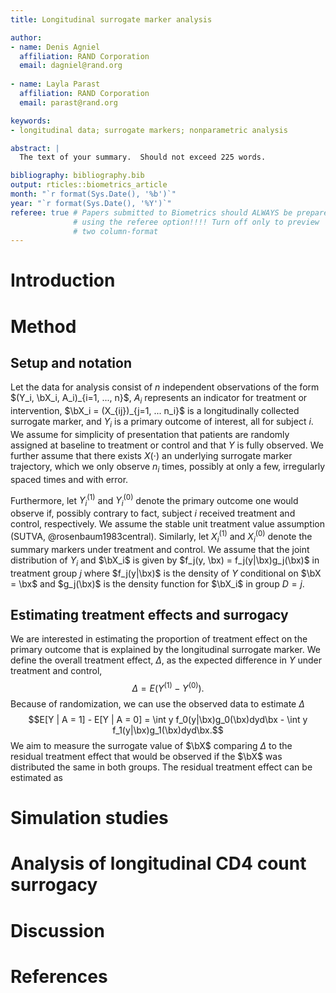 ```yaml
---
title: Longitudinal surrogate marker analysis

author: 
- name: Denis Agniel
  affiliation: RAND Corporation
  email: dagniel@rand.org
  
- name: Layla Parast
  affiliation: RAND Corporation
  email: parast@rand.org

keywords:
- longitudinal data; surrogate markers; nonparametric analysis

abstract: |
  The text of your summary.  Should not exceed 225 words.

bibliography: bibliography.bib
output: rticles::biometrics_article
month: "`r format(Sys.Date(), '%b')`"
year: "`r format(Sys.Date(), '%Y')`"
referee: true # Papers submitted to Biometrics should ALWAYS be prepared
              # using the referee option!!!! Turn off only to preview
              # two column-format
---
```


\input{Macro}
\input{GrandMacros}
\def\sone{^{(1)}}
\def\szero{^{(0)}}

# Introduction {#intro}



# Method {#sec:1}

## Setup and notation
Let the data for analysis consist of $n$ independent observations of the form $(Y_i, \bX_i, A_i)_{i=1, ..., n}$, $A_i$ represents an indicator for treatment or intervention, $\bX_i = (X_{ij})_{j=1, ... n_i}$ is a longitudinally collected surrogate marker, and $Y_i$ is a primary outcome of interest, all for subject $i$. We assume for simplicity of presentation that patients are randomly assigned at baseline to treatment or control and that $Y$ is fully observed. We further assume that there exists $X(\cdot)$ an underlying surrogate marker trajectory, which we only observe $n_i$ times, possibly at only a few, irregularly spaced times and with error. 

Furthermore, let $Y_i\sone$ and $Y_i\szero$ denote the primary outcome one would observe if, possibly contrary to fact, subject $i$ received treatment and control, respectively. We assume the stable unit treatment value assumption (SUTVA, @rosenbaum1983central). Similarly, let $X_i\sone$ and $X_i\szero$ denote the summary markers under treatment and control. We assume that the joint distribution of $Y_i$ and $\bX_i$ is given by $f_j(y, \bx) = f_j(y|\bx)g_j(\bx)$ in treatment group $j$ where $f_j(y|\bx)$ is the density of $Y$ conditional on $\bX = \bx$ and $g_j(\bx)$ is the density function for $\bX_i$ in group $D = j$. 

## Estimating treatment effects and surrogacy
We are interested in estimating the proportion of treatment effect on the primary outcome that is explained by the longitudinal surrogate marker. We define the overall treatment effect, $\Delta$, as the expected difference in $Y$ under treatment and control, $$\Delta=E(Y\sone-Y\szero).$$ Because of randomization, we can use the observed data to estimate 
$\Delta$ $$E[Y | A = 1] - E[Y | A = 0] = \int y f_0(y|\bx)g_0(\bx)dyd\bx - \int y f_1(y|\bx)g_1(\bx)dyd\bx.$$
We aim to measure the surrogate value of $\bX$ comparing $\Delta$ to the residual treatment effect that would be observed if the $\bX$ was distributed the same in both groups. The residual treatment effect can be estimated as

\begin{align*}
\Delta_S &= \int E[Y | A = 1, \bX = \bx]g_0(\bx)d\bx - \int E[Y | A = 0, \bX = \bx]g_0(\bx)d\bx \\
&= \int y f_1(y|\bx)g_0(\bx)dyd\bx - \int y f_0(y|\bx)g_0(\bx)dyd\bx, \label{residual_effect}.
\end{align*}




# Simulation studies {#sec:2}

# Analysis of longitudinal CD4 count surrogacy

# Discussion

# References
